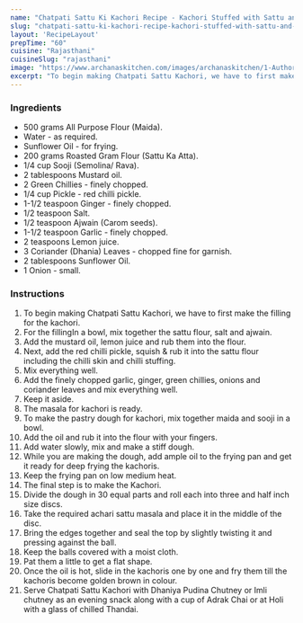 ---
name: "Chatpati Sattu Ki Kachori Recipe - Kachori Stuffed with Sattu and Pickle"
slug: "chatpati-sattu-ki-kachori-recipe-kachori-stuffed-with-sattu-and-pickle"
layout: 'RecipeLayout'
prepTime: "60"
cuisine: "Rajasthani"
cuisineSlug: "rajasthani"
image: "https://www.archanaskitchen.com/images/archanaskitchen/1-Author/Easyfoodsmith/Chatpati_Sattu_Kachori_Recipe_.jpg"
excerpt: "To begin making Chatpati Sattu Kachori, we have to first make the filling for the kachori"
---

### Ingredients

- 500 grams All Purpose Flour (Maida).
- Water - as required.
- Sunflower Oil - for frying.
- 200 grams Roasted Gram Flour (Sattu Ka Atta).
- 1/4 cup Sooji (Semolina/ Rava).
- 2 tablespoons Mustard oil.
- 2 Green Chillies - finely chopped.
- 1/4 cup Pickle - red chilli pickle.
- 1-1/2 teaspoon Ginger - finely chopped.
- 1/2 teaspoon Salt.
- 1/2 teaspoon Ajwain (Carom seeds).
- 1-1/2 teaspoon Garlic - finely chopped.
- 2 teaspoons Lemon juice.
- 3 Coriander (Dhania) Leaves - chopped fine for garnish.
- 2 tablespoons Sunflower Oil.
- 1 Onion - small.

### Instructions

1. To begin making Chatpati Sattu Kachori, we have to first make the filling for the kachori.
1. For the fillingIn a bowl, mix together the sattu flour, salt and ajwain.
1. Add the mustard oil, lemon juice and rub them into the flour.
1. Next, add the red chilli pickle, squish & rub it into the sattu flour including the chilli skin and chilli stuffing.
1. Mix everything well.
1. Add the finely chopped garlic, ginger, green chillies, onions and coriander leaves and mix everything well.
1. Keep it aside.
1. The masala for kachori is ready.
1. To make the pastry dough for kachori, mix together maida and sooji in a bowl.
1. Add the oil and rub it into the flour with your fingers.
1. Add water slowly, mix and make a stiff dough.
1. While you are making the dough, add ample oil to the frying pan and get it ready for deep frying the kachoris.
1. Keep the frying pan on low medium heat.
1. The final step is to make the Kachori.
1. Divide the dough in 30 equal parts and roll each into three and half inch size discs.
1. Take the required achari sattu masala and place it in the middle of the disc.
1. Bring the edges together and seal the top by slightly twisting it and pressing against the ball.
1. Keep the balls covered with a moist cloth.
1. Pat them a little to get a flat shape.
1. Once the oil is hot, slide in the kachoris one by one and fry them till the kachoris become golden brown in colour.
1. Serve Chatpati Sattu Kachori with Dhaniya Pudina Chutney or Imli chutney as an evening snack along with a cup of Adrak Chai or at Holi with a glass of chilled Thandai.
